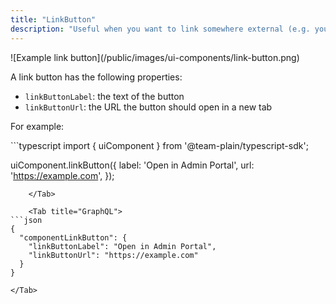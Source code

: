 ```yaml
---
title: "LinkButton"
description: "Useful when you want to link somewhere external (e.g. your own admin tool or payment provider)"
---
```


<Frame>
  ![Example link button](/public/images/ui-components/link-button.png)
</Frame>

A link button has the following properties:

- `linkButtonLabel`: the text of the button
- `linkButtonUrl`: the URL the button should open in a new tab

For example:

<Tabs>
    <Tab title="Typescript SDK">
```typescript
import { uiComponent } from '@team-plain/typescript-sdk';
 
uiComponent.linkButton({
  label: 'Open in Admin Portal',
  url: 'https://example.com',
});
```
    </Tab>

    <Tab title="GraphQL">
```json
{
  "componentLinkButton": {
    "linkButtonLabel": "Open in Admin Portal",
    "linkButtonUrl": "https://example.com"
  }
}
```
    </Tab>

</Tabs>
